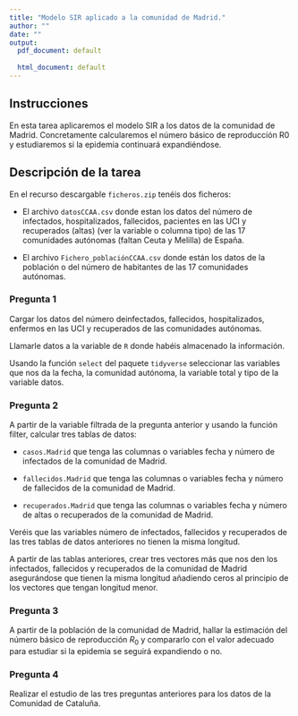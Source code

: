 ```yaml
---
title: "Modelo SIR aplicado a la comunidad de Madrid."
author: ""
date: ""
output:
  pdf_document: default
              
  html_document: default
---
```



<!-- Después de la lectura 45 Modelo SIR -->

## Instrucciones
En esta tarea aplicaremos el modelo SIR a los datos de la comunidad de Madrid.
Concretamente calcularemos el número básico de reproducción R0 y estudiaremos si la epidemia continuará expandiéndose.


## Descripción de la tarea

En el recurso descargable `ficheros.zip` tenéis dos ficheros:

- El archivo `datosCCAA.csv` donde estan los datos del número de infectados, hospitalizados, fallecidos, pacientes en las UCI y recuperados (altas) (ver la variable o columna tipo) de las 17 comunidades autónomas (faltan Ceuta y Melilla) de España.

- El archivo `Fichero_poblaciónCCAA.csv` donde están los datos de la población o del número de habitantes de las 17 comunidades autónomas.

### Pregunta 1
Cargar los datos del número deinfectados, fallecidos, hospitalizados, enfermos en las UCI y recuperados de las comunidades autónomas.

Llamarle datos a la variable de `R` donde habéis almacenado la información.

Usando la función `select` del paquete `tidyverse` seleccionar las variables que nos da la fecha, la comunidad autónoma, la variable total y tipo de la variable datos.



### Pregunta 2

A partir de la variable filtrada de la pregunta anterior y usando la función filter, calcular tres tablas de datos:

- `casos.Madrid` que tenga las columnas o variables fecha y número de infectados de la comunidad de Madrid.

- `fallecidos.Madrid` que tenga las columnas o variables fecha y número de fallecidos de la comunidad de Madrid.

- `recuperados.Madrid` que tenga las columnas o variables fecha y número de altas o recuperados de la comunidad de Madrid.

Veréis que las variables número de infectados, fallecidos y recuperados de las tres tablas de datos anteriores no tienen la misma longitud.

A partir de las tablas anteriores,  crear tres vectores más que nos den los infectados, fallecidos y recuperados de la comunidad de Madrid asegurándose que tienen la misma longitud añadiendo ceros al principio de los vectores que tengan longitud menor.

### Pregunta 3

A partir de la población de la comunidad de Madrid, hallar la estimación del número básico de reproducción $R_0$ y compararlo con el valor adecuado para estudiar si la epidemia se seguirá expandiendo o no.

### Pregunta 4

Realizar el estudio de las tres preguntas anteriores para los datos de la Comunidad de Cataluña.